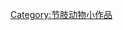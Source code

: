 {{WPSS-cat}}
{{Stub Category|article=[[甲殼亞門|甲殼亞門]]|newstub=crustacean-stub|category=甲殼亞門}}

[[Category:节肢动物小作品|Category:节肢动物小作品]]